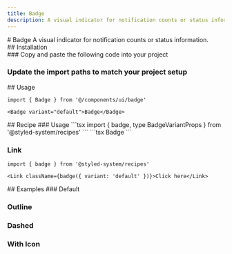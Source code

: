 ```yaml
---
title: Badge
description: A visual indicator for notification counts or status information.
---
```

<ContentContainer>

<Section gap="1">
# Badge
<Paragraph size={'extraLarge'} color={'tertiary'}>A visual indicator for notification counts or status information.</Paragraph>
<ComponentPreview name="badge" withRecipe />
</Section>

<Section>
## Installation

<Steps>
<Section>
### Copy and paste the following code into your project

<ComponentSource name="badge" />

### Update the import paths to match your project setup
</Section>
</Steps>
</Section>

<Section>
## Usage

```tsx
import { Badge } from '@/components/ui/badge'
```

```tsx
<Badge variant="default">Badge</Badge>
```
</Section>

<Section>
## Recipe
### Usage
```tsx
import { badge, type BadgeVariantProps } from '@styled-system/recipes'
```
```tsx
<span className={badge({ variant: 'primary' })}>Badge</span>
```

### Link

```tsx
import { badge } from '@styled-system/recipes'
```
```tsx
<Link className={badge({ variant: 'default' })}>Click here</Link>
```
</Section>

<Section>
## Examples
### Default

<ComponentPreview name="badge" />

### Outline

<ComponentPreview name="badge" file="primary" />

### Dashed

<ComponentPreview name="badge" file="error" />

### With Icon

<ComponentPreview name="badge" file="with-icon" />
</Section>

</ContentContainer>
